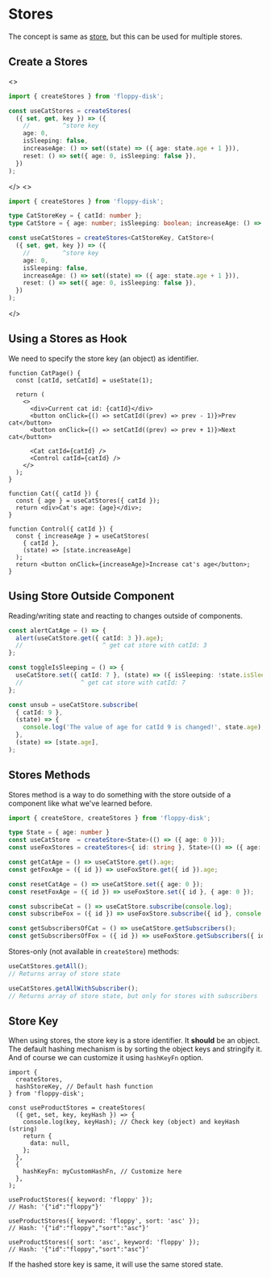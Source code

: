 
# Stores

The concept is same as [store](/docs/store/introduction), but this can be used for multiple stores.

## Create a Stores

<JsOrTs className="pt-5 -mb-3 justify-end">
<>

```ts
import { createStores } from 'floppy-disk';

const useCatStores = createStores(
  ({ set, get, key }) => ({
    //         ^store key
    age: 0,
    isSleeping: false,
    increaseAge: () => set((state) => ({ age: state.age + 1 })),
    reset: () => set({ age: 0, isSleeping: false }),
  })
);
```

</>
<>

```ts
import { createStores } from 'floppy-disk';

type CatStoreKey = { catId: number };
type CatStore = { age: number; isSleeping: boolean; increaseAge: () => void; reset: () => void };

const useCatStores = createStores<CatStoreKey, CatStore>(
  ({ set, get, key }) => ({
    //         ^store key
    age: 0,
    isSleeping: false,
    increaseAge: () => set((state) => ({ age: state.age + 1 })),
    reset: () => set({ age: 0, isSleeping: false }),
  })
);
```

</>
</JsOrTs>

## Using a Stores as Hook

We need to specify the store key (an object) as identifier.

```tsx {17,23}
function CatPage() {
  const [catId, setCatId] = useState(1);

  return (
    <>
      <div>Current cat id: {catId}</div>
      <button onClick={() => setCatId((prev) => prev - 1)}>Prev cat</button>
      <button onClick={() => setCatId((prev) => prev + 1)}>Next cat</button>

      <Cat catId={catId} />
      <Control catId={catId} />
    </>
  );
}

function Cat({ catId }) {
  const { age } = useCatStores({ catId });
  return <div>Cat's age: {age}</div>;
}

function Control({ catId }) {
  const { increaseAge } = useCatStores(
    { catId },
    (state) => [state.increaseAge]
  );
  return <button onClick={increaseAge}>Increase cat's age</button>;
}
```

<Example path="react/stores" />

## Using Store Outside Component

Reading/writing state and reacting to changes outside of components.

```ts {2,7,12}
const alertCatAge = () => {
  alert(useCatStore.get({ catId: 3 }).age);
  //                      ^ get cat store with catId: 3
};

const toggleIsSleeping = () => {
  useCatStore.set({ catId: 7 }, (state) => ({ isSleeping: !state.isSleeping }));
  //                ^ get cat store with catId: 7
};

const unsub = useCatStore.subscribe(
  { catId: 9 },
  (state) => {
    console.log('The value of age for catId 9 is changed!', state.age);
  },
  (state) => [state.age],
);
```

## Stores Methods

Stores method is a way to do something with the store outside of a component like what we've learned before.

```ts {8,11,14,17}
import { createStore, createStores } from 'floppy-disk';

type State = { age: number }
const useCatStore  = createStore<State>(() => ({ age: 0 }));
const useFoxStores = createStores<{ id: string }, State>(() => ({ age: 0 }));

const getCatAge = () => useCatStore.get().age;
const getFoxAge = ({ id }) => useFoxStore.get({ id }).age;

const resetCatAge = () => useCatStore.set({ age: 0 });
const resetFoxAge = ({ id }) => useFoxStore.set({ id }, { age: 0 });

const subscribeCat = () => useCatStore.subscribe(console.log);
const subscribeFox = ({ id }) => useFoxStore.subscribe({ id }, console.log);

const getSubscribersOfCat = () => useCatStore.getSubscribers();
const getSubscribersOfFox = ({ id }) => useFoxStore.getSubscribers({ id });
```

Stores-only (not available in `createStore`) methods:

```ts
useCatStores.getAll();
// Returns array of store state

useCatStores.getAllWithSubscriber();
// Returns array of store state, but only for stores with subscribers
```

## Store Key

When using stores, the store key is a store identifier. It **should** be an object.
The default hashing mechanism is by sorting the object keys and stringify it.
And of course we can customize it using `hashKeyFn` option.

```tsx {14}
import {
  createStores,
  hashStoreKey, // Default hash function
} from 'floppy-disk';

const useProductStores = createStores(
  ({ get, set, key, keyHash }) => {
    console.log(key, keyHash); // Check key (object) and keyHash (string)
    return {
      data: null,
    };
  },
  {
    hashKeyFn: myCustomHashFn, // Customize here
  },
);

useProductStores({ keyword: 'floppy' });
// Hash: '{"id":"floppy"}'

useProductStores({ keyword: 'floppy', sort: 'asc' });
// Hash: '{"id":"floppy","sort":"asc"}'

useProductStores({ sort: 'asc', keyword: 'floppy' });
// Hash: '{"id":"floppy","sort":"asc"}'
```

If the hashed store key is same, it will use the same stored state.
